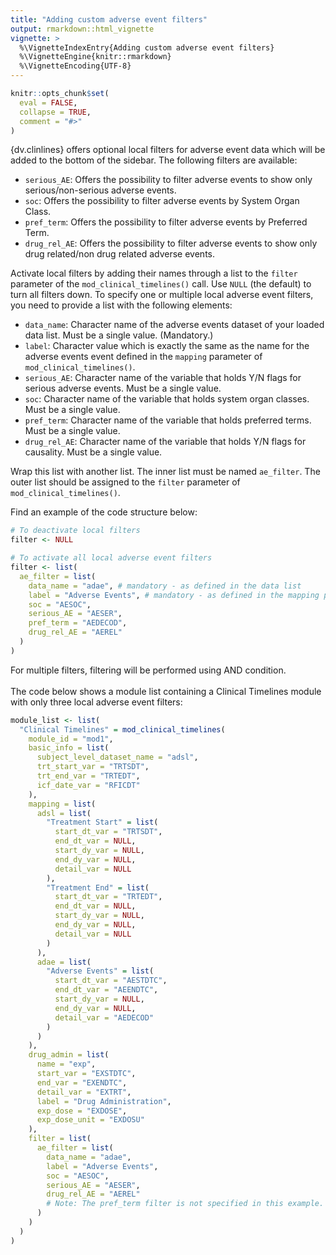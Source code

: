 ```yaml
---
title: "Adding custom adverse event filters"
output: rmarkdown::html_vignette
vignette: >
  %\VignetteIndexEntry{Adding custom adverse event filters}
  %\VignetteEngine{knitr::rmarkdown}
  %\VignetteEncoding{UTF-8}
---
```


```r
knitr::opts_chunk$set(
  eval = FALSE,
  collapse = TRUE,
  comment = "#>"
)
```


{dv.clinlines} offers optional local filters for adverse event data which will be added to the bottom of the sidebar. The following filters are available:

-   `serious_AE`: Offers the possibility to filter adverse events to show only serious/non-serious adverse events.
-   `soc`: Offers the possibility to filter adverse events by System Organ Class.
-   `pref_term`: Offers the possibility to filter adverse events by Preferred Term.
-   `drug_rel_AE`: Offers the possibility to filter adverse events to show only drug related/non drug related adverse events.

Activate local filters by adding their names through a list to the `filter` parameter of the `mod_clinical_timelines()` call. Use `NULL` (the default) to turn all filters down. To specify one or multiple local adverse event filters, you need to provide a list with the following elements:

-   `data_name`: Character name of the adverse events dataset of your loaded data list. Must be a single value. (Mandatory.)
-   `label`: Character value which is exactly the same as the name for the adverse events event defined in the `mapping` parameter of `mod_clinical_timelines()`.
-   `serious_AE`: Character name of the variable that holds Y/N flags for serious adverse events. Must be a single value.
-   `soc`: Character name of the variable that holds system organ classes. Must be a single value.
-   `pref_term`: Character name of the variable that holds preferred terms. Must be a single value.
-    `drug_rel_AE`: Character name of the variable that holds Y/N flags for causality. Must be a single value.

Wrap this list with another list. The inner list must be named `ae_filter`. The outer list should be assigned to the `filter` parameter of `mod_clinical_timelines()`. 


Find an example of the code structure below:
```r
# To deactivate local filters
filter <- NULL

# To activate all local adverse event filters
filter <- list(
  ae_filter = list(
    data_name = "adae", # mandatory - as defined in the data list
    label = "Adverse Events", # mandatory - as defined in the mapping parameter
    soc = "AESOC",
    serious_AE = "AESER",
    pref_term = "AEDECOD",
    drug_rel_AE = "AEREL"
  )
)
```


For multiple filters, filtering will be performed using AND condition.
<br>
<br>
The code below shows a module list containing a Clinical Timelines module with only three local adverse event filters:

```r
module_list <- list(
  "Clinical Timelines" = mod_clinical_timelines(
    module_id = "mod1",
    basic_info = list(
      subject_level_dataset_name = "adsl",
      trt_start_var = "TRTSDT",
      trt_end_var = "TRTEDT",
      icf_date_var = "RFICDT"
    ),
    mapping = list(
      adsl = list(
        "Treatment Start" = list(
          start_dt_var = "TRTSDT",
          end_dt_var = NULL,
          start_dy_var = NULL,
          end_dy_var = NULL,
          detail_var = NULL
        ),
        "Treatment End" = list(
          start_dt_var = "TRTEDT",
          end_dt_var = NULL,
          start_dy_var = NULL,
          end_dy_var = NULL,
          detail_var = NULL
        )
      ),
      adae = list(
        "Adverse Events" = list(
          start_dt_var = "AESTDTC",
          end_dt_var = "AEENDTC",
          start_dy_var = NULL,
          end_dy_var = NULL,
          detail_var = "AEDECOD"
        )
      )
    ),
    drug_admin = list(
      name = "exp",
      start_var = "EXSTDTC",
      end_var = "EXENDTC",
      detail_var = "EXTRT",
      label = "Drug Administration",
      exp_dose = "EXDOSE",
      exp_dose_unit = "EXDOSU"
    ),
    filter = list(
      ae_filter = list(
        data_name = "adae",
        label = "Adverse Events",
        soc = "AESOC",
        serious_AE = "AESER",
        drug_rel_AE = "AEREL"
        # Note: The pref_term filter is not specified in this example.
      )
    )
  )
)
```
